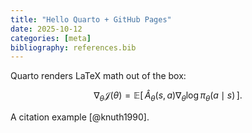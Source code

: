 ```yaml
---
title: "Hello Quarto + GitHub Pages"
date: 2025-10-12
categories: [meta]
bibliography: references.bib
---
```


Quarto renders LaTeX math out of the box:

$$
\nabla_\theta \mathcal{J}(\theta) = \mathbb{E}[\, \hat{A}_\theta(s,a) \nabla_\theta \log \pi_\theta(a\mid s) \,].
$$

A citation example [@knuth1990].
